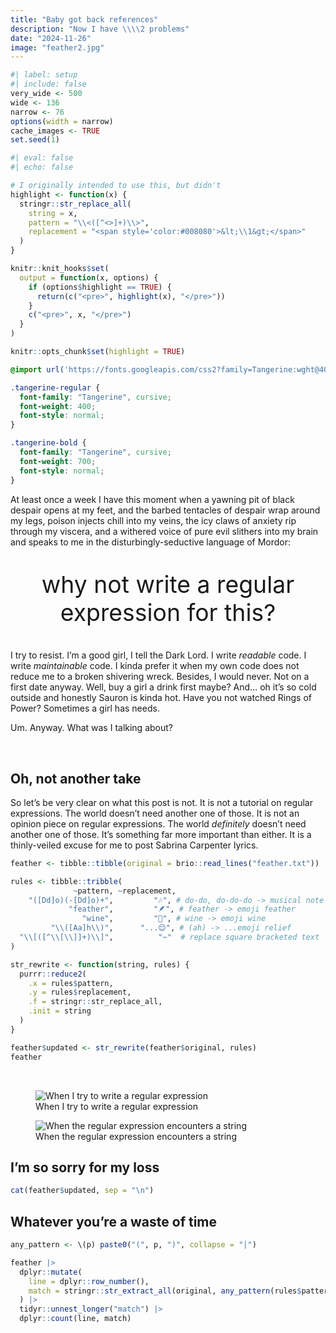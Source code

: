 ```yaml
---
title: "Baby got back references"
description: "Now I have \\\\2 problems"
date: "2024-11-26"
image: "feather2.jpg"
--- 
```


<!--------------- my typical setup ----------------->

```r
#| label: setup
#| include: false
very_wide <- 500
wide <- 136
narrow <- 76
options(width = narrow)
cache_images <- TRUE
set.seed(1)
```

```r
#| eval: false
#| echo: false

# I originally intended to use this, but didn't
highlight <- function(x) {
  stringr::str_replace_all(
    string = x,
    pattern = "\\<([^<>]+)\\>", 
    replacement = "<span style='color:#008080'>&lt;\\1&gt;</span>"
  )
}

knitr::knit_hooks$set(
  output = function(x, options) {
    if (options$highlight == TRUE) {
      return(c("<pre>", highlight(x), "</pre>"))
    } 
    c("<pre>", x, "</pre>")
  }
)

knitr::opts_chunk$set(highlight = TRUE)
```

```css
@import url('https://fonts.googleapis.com/css2?family=Tangerine:wght@400;700&display=swap');

.tangerine-regular {
  font-family: "Tangerine", cursive;
  font-weight: 400;
  font-style: normal;
}

.tangerine-bold {
  font-family: "Tangerine", cursive;
  font-weight: 700;
  font-style: normal;
}
```

<!--------------- post begins here ----------------->

At least once a week I have this moment when a yawning pit of black despair opens at my feet, and the barbed tentacles of despair wrap around my legs, poison injects chill into my veins, the icy claws of anxiety rip through my viscera, and a withered voice of pure evil slithers into my brain and speaks to me in the disturbingly-seductive language of Mordor:

<p class="tangerine-bold" align="center" style="font-size: 28pt">why not write a regular expression for this?</p>

I try to resist. I'm a good girl, I tell the Dark Lord. I write *readable* code. I write *maintainable* code. I kinda prefer it when my own code does not reduce me to a broken shivering wreck. Besides, I would never. Not on a first date anyway. Well, buy a girl a drink first maybe? And... oh it's so cold outside and honestly Sauron is kinda hot. Have you not watched Rings of Power? Sometimes a girl has needs.

Um. Anyway. What was I talking about?

<br>

## Oh, not another take

So let's be very clear on what this post is not. It is not a tutorial on regular expressions. The world doesn't need another one of those. It is not an opinion piece on regular expressions. The world *definitely* doesn't need another one of those. It's something far more important than either. It is a thinly-veiled excuse for me to post Sabrina Carpenter lyrics.

```r
feather <- tibble::tibble(original = brio::read_lines("feather.txt"))

rules <- tibble::tribble(
              ~pattern, ~replacement,
    "([Dd]o)(-[Dd]o)+",         "🎶", # do-do, do-do-do -> musical note
             "feather",         "🪶", # feather -> emoji feather
                "wine",         "🍷", # wine -> emoji wine
         "\\([Aa]h\\)",      "...😌", # (ah) -> ...emoji relief
  "\\[([^\\[\\]]+)\\]",          "~"  # replace square bracketed text
)

str_rewrite <- function(string, rules) {
  purrr::reduce2(
    .x = rules$pattern, 
    .y = rules$replacement, 
    .f = stringr::str_replace_all, 
    .init = string
  )
}

feather$updated <- str_rewrite(feather$original, rules)
feather
```

<br> 

::: {layout-ncol=2}

![When I try to write a regular expression](feather1.jpg)

![When the regular expression encounters a string](feather2.jpg)

:::


## I'm so sorry for my loss


```r
cat(feather$updated, sep = "\n")
```


## Whatever you're a waste of time

```r
any_pattern <- \(p) paste0("(", p, ")", collapse = "|")

feather |> 
  dplyr::mutate(
    line = dplyr::row_number(),
    match = stringr::str_extract_all(original, any_pattern(rules$pattern))
  ) |> 
  tidyr::unnest_longer("match") |> 
  dplyr::count(line, match)
```


